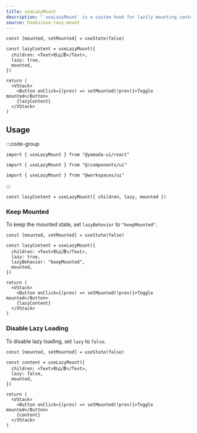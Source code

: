 ```yaml
---
title: useLazyMount
description: "`useLazyMount` is a custom hook for lazily mounting content."
source: hooks/use-lazy-mount
---
```


```tsx preview functional client
const [mounted, setMounted] = useState(false)

const lazyContent = useLazyMount({
  children: <Text>秋山澪</Text>,
  lazy: true,
  mounted,
})

return (
  <VStack>
    <Button onClick={(prev) => setMounted(!prev)}>Toggle mounted</Button>
    {lazyContent}
  </VStack>
)
```

## Usage

:::code-group

```tsx [package]
import { useLazyMount } from "@yamada-ui/react"
```

```tsx [alias]
import { useLazyMount } from "@/components/ui"
```

```tsx [monorepo]
import { useLazyMount } from "@workspaces/ui"
```

:::

```tsx
const lazyContent = useLazyMount({ children, lazy, mounted })
```

### Keep Mounted

To keep the mounted state, set `lazyBehavior` to `"keepMounted"`.

```tsx preview functional client
const [mounted, setMounted] = useState(false)

const lazyContent = useLazyMount({
  children: <Text>秋山澪</Text>,
  lazy: true,
  lazyBehavior: "keepMounted",
  mounted,
})

return (
  <VStack>
    <Button onClick={(prev) => setMounted(!prev)}>Toggle mounted</Button>
    {lazyContent}
  </VStack>
)
```

### Disable Lazy Loading

To disable lazy loading, set `lazy` to `false`.

```tsx preview functional client
const [mounted, setMounted] = useState(false)

const content = useLazyMount({
  children: <Text>秋山澪</Text>,
  lazy: false,
  mounted,
})

return (
  <VStack>
    <Button onClick={(prev) => setMounted(!prev)}>Toggle mounted</Button>
    {content}
  </VStack>
)
```
